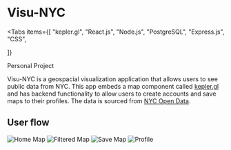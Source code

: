 
# Visu-NYC

<Tabs
  items={[
    "kepler.gl",
    "React.js",
    "Node.js",
    "PostgreSQL",
    "Express.js",
    "CSS",

]}

> </Tabs>

<Callout type="info" emoji="👩🏻">
  Personal Project
</Callout>

Visu-NYC is a geospacial visualization application that allows users to see public data from NYC. This app embeds a map component called [kepler.gl](https://kepler.gl/) and has backend functionality to allow users to create accounts and save maps to their profiles. The data is sourced from [NYC Open Data](https://opendata.cityofnewyork.us/).

<Cards>
  <Card
    icon="💻"
    title=" Github"
    href="https://github.com/jtkabenni/visu-nyc"
  />

</Cards>

## User flow

![Home Map](https://raw.githubusercontent.com/jtkabenni/visu-nyc/main/client/demo/home_view.png)
![Filtered Map](https://raw.githubusercontent.com/jtkabenni/visu-nyc/main/client/demo/home_filtering.png)
![Save Map](https://raw.githubusercontent.com/jtkabenni/visu-nyc/main/client/demo/save_map.png)
![Profile](https://raw.githubusercontent.com/jtkabenni/visu-nyc/main/client/demo/profile_view.png)
